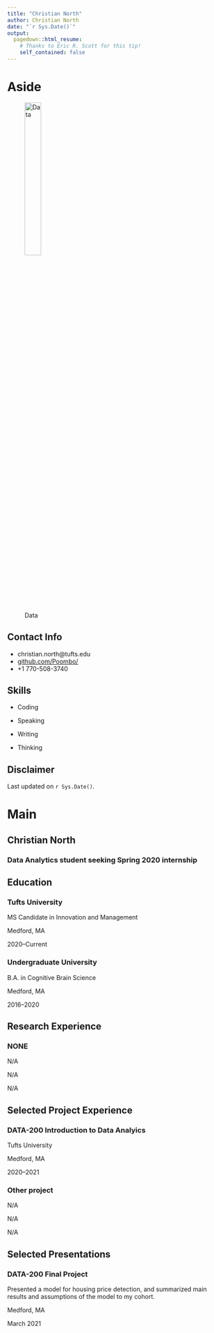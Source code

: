 ---
title: "Christian North"
author: Christian North
date: "`r Sys.Date()`"
output:
  pagedown::html_resume:
    # Thanks to Eric R. Scott for this tip! 
    self_contained: false
---

Aside
================================================================================


![Data](data_icon.png){width=30%}




Contact Info {#contact}
--------------------------------------------------------------------------------

- <i class="fa fa-envelope"></i>christian.north@tufts.edu
- <i class="fa fa-github"></i> [github.com/Poombo/](https://github.com/Poombo/)
- <i class="fa fa-phone"></i> +1 770-508-3740


Skills {#skills}
--------------------------------------------------------------------------------

- Coding

- Speaking

- Writing

- Thinking




Disclaimer {#disclaimer}
--------------------------------------------------------------------------------

<!--This resume was made with the R package [**pagedown**](https://github.com/rstudio/pagedown).-->

Last updated on `r Sys.Date()`.



Main
================================================================================

Christian North {#title}
--------------------------------------------------------------------------------

### Data Analytics student seeking Spring 2020 internship


Education {data-icon=graduation-cap data-concise=true}
--------------------------------------------------------------------------------

### Tufts University

MS Candidate in Innovation and Management

Medford, MA

2020--Current


### Undergraduate University

B.A. in Cognitive Brain Science

Medford, MA 

2016--2020



Research Experience {data-icon=flask}
--------------------------------------------------------------------------------

### NONE

N/A

N/A

N/A



Selected Project Experience {data-icon=chalkboard-teacher}
--------------------------------------------------------------------------------

### DATA-200 Introduction to Data Analyics 

Tufts University

Medford, MA

2020--2021

<!--::: concise-->
<!--:::-->




### Other project

N/A

N/A

N/A



Selected Presentations {data-icon=comment-alt}
--------------------------------------------------------------------------------
### DATA-200 Final Project
Presented a model for housing price detection, and summarized main results and assumptions of the model to my cohort. 

Medford, MA

March 2021
